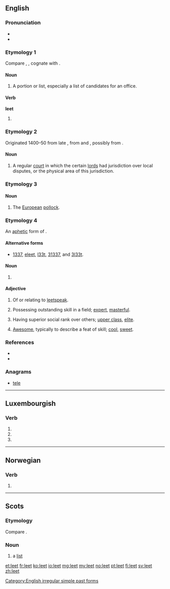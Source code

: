 ==English==
{{wikipedia}}

===Pronunciation===
* {{IPA|/liːt/}}
* {{rhymes|iːt}}

===Etymology 1===
Compare {{etyl|ang|en}} {{m|ang|hlēte}}, {{m|ang|*hlīete||share, lot}}, cognate with {{etyl|non|-}} {{term|hleyti||share, portion|lang=non}}.

====Noun====
{{en-noun}}

# {{context|Scotland|lang=en}} A portion or list, especially a list of candidates for an office.

====Verb====
'''leet'''

# {{context|obsolete|lang=en}} {{en-simple past of|let}}

===Etymology 2===
Originated 1400–50 from late {{etyl|enm|en}} {{term|lete||[[meeting]]|lang=enm}}, from {{etyl|xno|en}} {{term|lete|lang=fro}} and {{etyl|ML.|en}} {{term|leta|lang=la}}, possibly from {{etyl|ang|en}} {{term|gelǣte||[[crossroads]]|lang=ang}}.

====Noun====
{{en-noun}}

# {{context|British|obsolete|lang=en}} A regular [[court]] in which the certain [[lord]]s had jurisdiction over local disputes, or the physical area of this jurisdiction.

===Etymology 3===
{{rfe|Etymology uncertain}}

====Noun====
{{en-noun}}

# {{context|zoology|lang=en}} The [[European]] [[pollock]].

===Etymology 4===
An [[aphetic]] form of {{term|elite}}.

====Alternative forms====
* [[1337]], [[eleet]], [[l33t]], [[31337]], and [[3l33t]].

====Noun====
{{en-noun}}

# {{context|Internet slang|lang=en}} {{abbreviation of|leetspeak}}

====Adjective====
{{en-adj}}

# Of or relating to [[leetspeak]].
# {{context|slang|lang=en}} Possessing outstanding skill in a field; [[expert]], [[masterful]].
# {{context|slang|lang=en}} Having superior social rank over others; [[upper class]], [[elite]].
# {{context|slang|lang=en}} [[awesome|Awesome]], typically to describe a feat of skill; [[cool]], [[sweet]].

===References===
* {{R:Dictionary.com|leet}}
* {{R:Webster 1996|leet}}

===Anagrams===
* [[tele#English|tele]]

[[Category:English irregular simple past forms]]

----

==Luxembourgish==

===Verb===
{{head|lb|verb form}}

# {{conjugation of|leeën||3|s|pres|ind|lang=lb}}
# {{conjugation of|leeën||2|p|pres|ind|lang=lb}}
# {{conjugation of|leeën||2|p|imp|lang=lb}}

----

==Norwegian==

===Verb===
{{head|no|verb form}}

# {{form of|Past tense and past participle|lee|lang=no}}

----

==Scots==

===Etymology===
Compare {{etyl|ang|sco}} {{m|ang|hlēte||[[share]], [[lot]]}}.

===Noun===
{{sco-noun}}

# a [[list]]

[[et:leet]]
[[fr:leet]]
[[ko:leet]]
[[io:leet]]
[[mg:leet]]
[[my:leet]]
[[no:leet]]
[[pt:leet]]
[[fi:leet]]
[[sv:leet]]
[[zh:leet]]